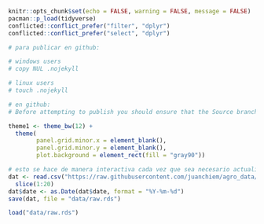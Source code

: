 ```r
knitr::opts_chunk$set(echo = FALSE, warning = FALSE, message = FALSE)
pacman::p_load(tidyverse)
conflicted::conflict_prefer("filter", "dplyr")
conflicted::conflict_prefer("select", "dplyr")
```

```r
# para publicar en github: 

# windows users
# copy NUL .nojekyll 

# linux users
# touch .nojekyll

# en github:
# Before attempting to publish you should ensure that the Source branch for your repository is gh-pages and that the site directory is set to the repository root (/). You can modify these options in Settings : Pages for your repository.
```

```r
theme1 <- theme_bw(12) + 
  theme(
        panel.grid.minor.x = element_blank(), 
        panel.grid.minor.y = element_blank(), 
        plot.background = element_rect(fill = "gray90"))
```

```r
# esto se hace de manera interactiva cada vez que sea necesario actualizar el dataset
dat <- read.csv("https://raw.githubusercontent.com/juanchiem/agro_data/master/tandil_serie71-20.csv", sep = ",") %>% 
  slice(1:20)
dat$date <- as.Date(dat$date, format = "%Y-%m-%d")
save(dat, file = "data/raw.rds")
```

```r
load("data/raw.rds")
```